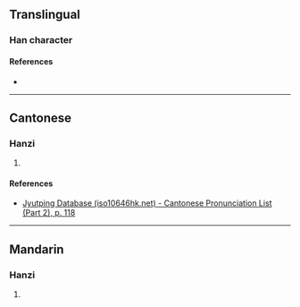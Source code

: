 {{character info/new}}
==Translingual==

===Han character===
{{Han char|rn=64|rad=手|as=11|sn=14|four=|canj=QKKK|ids=⿰扌爽}}

====References====
* {{Han ref|kx=0450.170|dkj=12603|dj=0801.010|hdz=31944.060|uh=6464|ud=25700}}

----

==Cantonese==

===Hanzi===
{{yue-hanzi|jyut=[[coeng2]]|y=cheung2}}

# {{defn|lang=yue|sort=手11}}

====References====
* [http://www.iso10646hk.net/jp/document/download.jsp Jyutping Database (iso10646hk.net) - Cantonese Pronunciation List (Part 2), p. 118]

----

==Mandarin==

===Hanzi===
{{cmn-hanzi|pin=[[chuǎng]] ([[chuang3]]), [[cuò]] ([[cuo4]])|wg=ch'uang<sup>3</sup>, ts'o<sup>4</sup>}}

# {{defn|lang=cmn|sort=手11}}